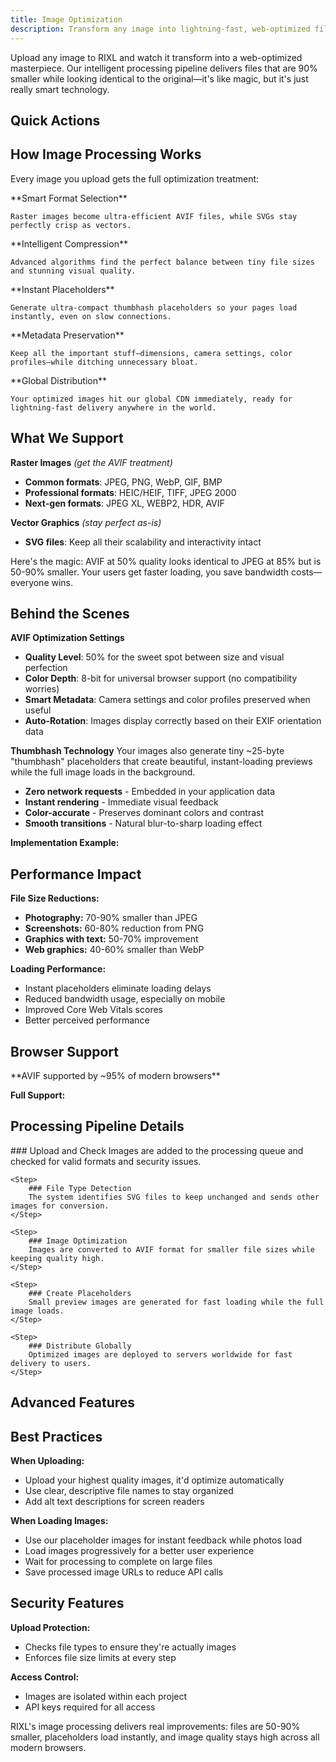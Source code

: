 ```yaml
---
title: Image Optimization
description: Transform any image into lightning-fast, web-optimized files. AVIF compression, smart placeholders, and global delivery—all automatic.
---
```



Upload any image to RIXL and watch it transform into a web-optimized masterpiece. Our intelligent processing pipeline delivers files that are 90% smaller while looking identical to the original—it's like magic, but it's just really smart technology.

## Quick Actions

<div className="grid gap-6 sm:grid-cols-2 lg:grid-cols-3">
  <InteractiveCard
    title="Upload Images"
    description="Start uploading and optimizing your images now."
    href="/platform/dashboard/media"
    icon="Upload"
  />
  <InteractiveCard
    title="API Integration"
    description="Integrate image optimization into your applications."
    href="/platform/api-reference/overview"
    icon="Code"
  />
  <InteractiveCard
    title="Posts"
    description="Create social media-style posts by uploading images directly to feeds."
    href="/platform/uploads/posts"
    icon="Archive"
  />
</div>

## How Image Processing Works

Every image you upload gets the full optimization treatment:

<Steps>
  <Step>
    **Smart Format Selection** 
    
    Raster images become ultra-efficient AVIF files, while SVGs stay perfectly crisp as vectors.
  </Step>
  <Step>
    **Intelligent Compression** 
    
    Advanced algorithms find the perfect balance between tiny file sizes and stunning visual quality.
  </Step>
  <Step>
    **Instant Placeholders** 
    
    Generate ultra-compact thumbhash placeholders so your pages load instantly, even on slow connections.
  </Step>
  <Step>
    **Metadata Preservation** 
    
    Keep all the important stuff—dimensions, camera settings, color profiles—while ditching unnecessary bloat.
  </Step>
  <Step>
    **Global Distribution** 
    
    Your optimized images hit our global CDN immediately, ready for lightning-fast delivery anywhere in the world.
  </Step>
</Steps>

## What We Support

**Raster Images** *(get the AVIF treatment)*
- **Common formats**: JPEG, PNG, WebP, GIF, BMP
- **Professional formats**: HEIC/HEIF, TIFF, JPEG 2000
- **Next-gen formats**: JPEG XL, WEBP2, HDR, AVIF

**Vector Graphics** *(stay perfect as-is)*
- **SVG files**: Keep all their scalability and interactivity intact

<Callout type="info" title="The AVIF Advantage">
  Here's the magic: AVIF at 50% quality looks identical to JPEG at 85% but is 50-90% smaller. Your users get faster loading, you save bandwidth costs—everyone wins.
</Callout>

## Behind the Scenes

**AVIF Optimization Settings**
- **Quality Level**: 50% for the sweet spot between size and visual perfection
- **Color Depth**: 8-bit for universal browser support (no compatibility worries)
- **Smart Metadata**: Camera settings and color profiles preserved when useful
- **Auto-Rotation**: Images display correctly based on their EXIF orientation data

**Thumbhash Technology**
Your images also generate tiny ~25-byte "thumbhash" placeholders that create beautiful, instant-loading previews while the full image loads in the background.

- **Zero network requests** - Embedded in your application data
- **Instant rendering** - Immediate visual feedback
- **Color-accurate** - Preserves dominant colors and contrast
- **Smooth transitions** - Natural blur-to-sharp loading effect

**Implementation Example:**

[//]: # (```md)

[//]: # (We can have an implementation example here)

[//]: # (```)

## Performance Impact

**File Size Reductions:**
- **Photography:** 70-90% smaller than JPEG
- **Screenshots:** 60-80% reduction from PNG
- **Graphics with text:** 50-70% improvement
- **Web graphics:** 40-60% smaller than WebP

**Loading Performance:**
- Instant placeholders eliminate loading delays
- Reduced bandwidth usage, especially on mobile
- Improved Core Web Vitals scores
- Better perceived performance

## Browser Support

<Callout type="info">
    **AVIF supported by ~95% of modern browsers**
</Callout>

**Full Support:**

[//]: # ([//]: # I need to check for broswer compatibility rate)

## Processing Pipeline Details

<Steps>
    <Step>
        ### Upload and Check
        Images are added to the processing queue and checked for valid formats and security issues.
    </Step>

    <Step>
        ### File Type Detection
        The system identifies SVG files to keep unchanged and sends other images for conversion.
    </Step>

    <Step>
        ### Image Optimization
        Images are converted to AVIF format for smaller file sizes while keeping quality high.
    </Step>

    <Step>
        ### Create Placeholders
        Small preview images are generated for fast loading while the full image loads.
    </Step>

    <Step>
        ### Distribute Globally
        Optimized images are deployed to servers worldwide for fast delivery to users.
    </Step>
</Steps>

## Advanced Features

<div className="grid gap-6 sm:grid-cols-2 mt-6">
    <InfoCard
        title="Auto-Rotate Images"
        description="Automatically fixes rotated photos based on camera data"
    />
    <InfoCard
        title="Keep Photo Details"
        description="Preserves camera settings, location data, and color information"
    />
    <InfoCard
        title="Fast Global Delivery"
        description="Updates images instantly on servers worldwide"
    />
    <InfoCard
        title="Content Checking"
        description="Scans uploads to ensure they meet content guidelines"
    />
</div>

## Best Practices

**When Uploading:**
- Upload your highest quality images, it'd optimize automatically
- Use clear, descriptive file names to stay organized
- Add alt text descriptions for screen readers

**When Loading Images:**
- Use our placeholder images for instant feedback while photos load
- Load images progressively for a better user experience
- Wait for processing to complete on large files
- Save processed image URLs to reduce API calls

## Security Features

**Upload Protection:**
- Checks file types to ensure they're actually images
- Enforces file size limits at every step

**Access Control:**
- Images are isolated within each project
- API keys required for all access

<Callout type="success">
    RIXL's image processing delivers real improvements: files are 50-90% smaller,
    placeholders load instantly, and image quality stays high across all modern browsers.
</Callout>